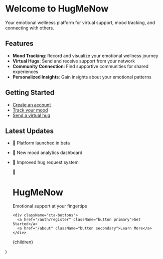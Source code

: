 # Welcome to HugMeNow

Your emotional wellness platform for virtual support, mood tracking, and connecting with others.

## Features

- **Mood Tracking**: Record and visualize your emotional wellness journey
- **Virtual Hugs**: Send and receive support from your network
- **Community Connection**: Find supportive communities for shared experiences
- **Personalized Insights**: Gain insights about your emotional patterns

## Getting Started

- [Create an account](/auth/register)
- [Track your mood](/mood-tracker)
- [Send a virtual hug](/hug-center)

## Latest Updates

- 🚀 Platform launched in beta
- 🌟 New mood analytics dashboard
- 🤗 Improved hug request system

  <div className="home-container">
    <div className="hero-section">
      <div className="emoji-logo">🤗</div>
      <h1>HugMeNow</h1>
      <p className="tagline">Emotional support at your fingertips</p>
      
      <div className="cta-buttons">
        <a href="/auth/register" className="button primary">Get Started</a>
        <a href="/about" className="button secondary">Learn More</a>
      </div>
    </div>
    
    <div className="content">
      {children}
    </div>
    
    <style jsx>{`
      .home-container {
        max-width: 1200px;
        margin: 0 auto;
        padding: 0 20px;
      }
      
      .hero-section {
        text-align: center;
        padding: 60px 0;
      }
      
      .emoji-logo {
        font-size: 72px;
        margin-bottom: 20px;
      }
      
      h1 {
        font-size: 48px;
        margin: 10px 0;
        background: linear-gradient(to right, #4361ee, #7209b7);
        -webkit-background-clip: text;
        -webkit-text-fill-color: transparent;
      }
      
      .tagline {
        font-size: 24px;
        color: #666;
        margin-bottom: 40px;
      }
      
      .cta-buttons {
        display: flex;
        justify-content: center;
        gap: 16px;
        margin-bottom: 60px;
      }
      
      .button {
        padding: 12px 24px;
        border-radius: 8px;
        font-weight: bold;
        text-decoration: none;
        transition: all 0.2s ease;
      }
      
      .button.primary {
        background-color: #4361ee;
        color: white;
      }
      
      .button.primary:hover {
        background-color: #3347b8;
        transform: translateY(-2px);
      }
      
      .button.secondary {
        background-color: #f0f2ff;
        color: #4361ee;
        border: 1px solid #d8e0fc;
      }
      
      .button.secondary:hover {
        background-color: #e6eaff;
        transform: translateY(-2px);
      }
      
      .content {
        max-width: 800px;
        margin: 0 auto;
      }
      
      @media (max-width: 768px) {
        .hero-section {
          padding: 40px 0;
        }
        
        .emoji-logo {
          font-size: 56px;
        }
        
        h1 {
          font-size: 36px;
        }
        
        .tagline {
          font-size: 20px;
        }
        
        .cta-buttons {
          flex-direction: column;
          align-items: center;
        }
        
        .button {
          width: 80%;
          text-align: center;
        }
      }
    `}</style>
  </div>
)